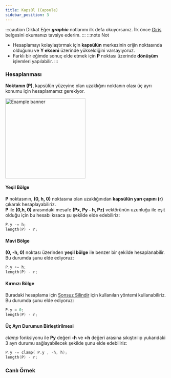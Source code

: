 ```yaml
---
title: Kapsül (Capsule) 
sidebar_position: 3
---
```


:::caution Dikkat
  Eğer **_graphic_** notlarımı ilk defa okuyorsanız. İlk önce [Giriş](intro.md) belgesini okumanızı tavsiye ederim.
:::
:::note Not
  * Hesaplamayı kolaylaştırmak için **kapsülün** merkezinin orijin noktasında olduğunu ve **Y ekseni** üzerinde yükseldiğini varsayıyoruz.
  * Farklı bir eğimde sonuç elde etmek için **P** noktası üzerinde **dönüşüm** işlemleri yapılabilir.
:::

### Hesaplanması

**Noktanın (P)**, kapsülün yüzeyine olan uzaklığını noktanın olası üç ayrı konumu için hesaplamamız gerekiyor.

<div style={{display: 'flex', alignItems: 'flex-start'}}>

  <img
    src="/img/sdf-capsule.png"
    alt="Example banner"
    width="250"
  />
  <div style={{marginLeft: 12}}>

  #### Yeşil Bölge
  **P** noktasının, **(0, h, 0)** noktasına olan uzaklığınıdan **kapsülün yarı çapını (r)** çıkarak hesaplayabiliriz.  
  **P** ile **(0,h, 0)** arasındaki mesafe **(Px, Py - h, Pz)** vektörünün uzunluğu ile eşit olduğu için bu hesabı kısaca şu şekilde elde edebiliriz: 
  ```c
  P.y -= h;
  length(P) - r;
  ```

  #### Mavi Bölge
  **(0, -h, 0)** noktası üzerinden **yeşil bölge** ile benzer bir şekilde hesaplanabilir. Bu durumda şunu elde ediyoruz:
  ```c
  P.y += h;
  length(P) - r;
  ```

  </div>

</div>

#### Kırmızı Bölge
Buradaki hesaplama için [Sonsuz Silindir](infinite-cylinder.mdx) için kullanılan yöntemi kullanabiliriz. Bu durumda şunu elde ediyoruz:
```c
P.y = 0;
length(P) - r;
```
#### Üç Ayrı Durumun Birleştirilmesi
_clamp_ fonksiyonu ile **Py** değeri **-h** ve **+h** değeri arasına sıkıştırılıp yukarıdaki 3 ayrı durumu sağlayabilecek şekilde şunu elde edebiliriz:
```c
P.y -= clamp( P.y , -h, h);
length(P) - r;
```

### Canlı Örnek

<RayMarcer name='capsule'/>
